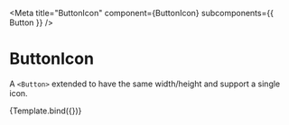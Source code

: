 
<Meta title="ButtonIcon" component={ButtonIcon} subcomponents={{ Button }} />


# ButtonIcon

A `<Button>` extended to have the same width/height and support a single icon.

<Canvas>
  <Story
    name="default"
    args={{
      accessibilityLabel: "Hi",
      children: "Hi",
      size: "medium",
      color: "primary",
      minimal: false,
      shape: "circle",
      iconName: "group",
    }}
  >
    {Template.bind({})}
  </Story>
</Canvas>

<ArgsTable story="default" />
